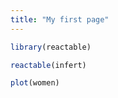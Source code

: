 ```yaml
---
title: "My first page"
---
```


```r
library(reactable)
```

```r
reactable(infert)
```
```r
plot(women)
```

